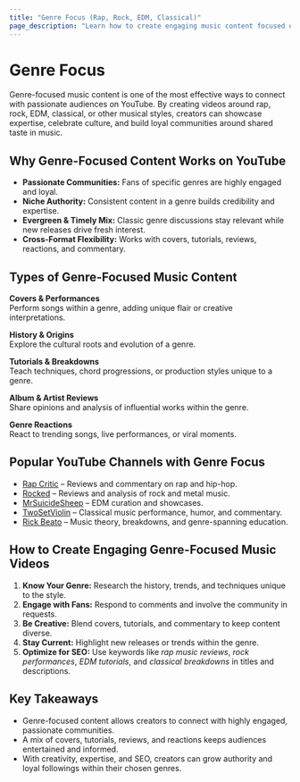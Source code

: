 ```yaml
---
title: "Genre Focus (Rap, Rock, EDM, Classical)"
page_description: "Learn how to create engaging music content focused on genres like rap, rock, EDM, classical, and more."
---
```


# Genre Focus

Genre-focused music content is one of the most effective ways to connect with passionate audiences on YouTube. By creating videos around rap, rock, EDM, classical, or other musical styles, creators can showcase expertise, celebrate culture, and build loyal communities around shared taste in music.

## Why Genre-Focused Content Works on YouTube

- **Passionate Communities:** Fans of specific genres are highly engaged and loyal.  
- **Niche Authority:** Consistent content in a genre builds credibility and expertise.  
- **Evergreen & Timely Mix:** Classic genre discussions stay relevant while new releases drive fresh interest.  
- **Cross-Format Flexibility:** Works with covers, tutorials, reviews, reactions, and commentary.  

## Types of Genre-Focused Music Content

**Covers & Performances**  
Perform songs within a genre, adding unique flair or creative interpretations.  

**History & Origins**  
Explore the cultural roots and evolution of a genre.  

**Tutorials & Breakdowns**  
Teach techniques, chord progressions, or production styles unique to a genre.  

**Album & Artist Reviews**  
Share opinions and analysis of influential works within the genre.  

**Genre Reactions**  
React to trending songs, live performances, or viral moments.  

## Popular YouTube Channels with Genre Focus

- [Rap Critic](https://www.youtube.com/@RapCritic) – Reviews and commentary on rap and hip-hop.  
- [Rocked](https://www.youtube.com/@rockedreviewsnet) – Reviews and analysis of rock and metal music.  
- [MrSuicideSheep](https://www.youtube.com/@MrSuicideSheep) – EDM curation and showcases.  
- [TwoSetViolin](https://www.youtube.com/@twosetviolin) – Classical music performance, humor, and commentary.  
- [Rick Beato](https://www.youtube.com/@RickBeato) – Music theory, breakdowns, and genre-spanning education.  

## How to Create Engaging Genre-Focused Music Videos

1. **Know Your Genre:** Research the history, trends, and techniques unique to the style.  
2. **Engage with Fans:** Respond to comments and involve the community in requests.  
3. **Be Creative:** Blend covers, tutorials, and commentary to keep content diverse.  
4. **Stay Current:** Highlight new releases or trends within the genre.  
5. **Optimize for SEO:** Use keywords like *rap music reviews*, *rock performances*, *EDM tutorials*, and *classical breakdowns* in titles and descriptions.  

## Key Takeaways

- Genre-focused content allows creators to connect with highly engaged, passionate communities.  
- A mix of covers, tutorials, reviews, and reactions keeps audiences entertained and informed.  
- With creativity, expertise, and SEO, creators can grow authority and loyal followings within their chosen genres.  